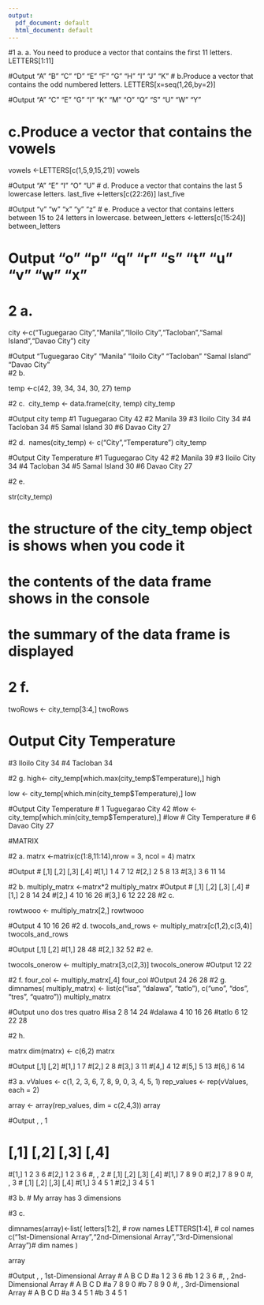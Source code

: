 ```yaml
---
output:
  pdf_document: default
  html_document: default
---
```

#1 a. a. You need to produce a vector that contains the first 11 letters.
LETTERS[1:11]

#Output  "A" "B" "C" "D" "E" "F" "G" "H" "I" "J" "K"
# b.Produce a vector that contains the odd numbered letters.
LETTERS[x=seq(1,26,by=2)]

#Output "A" "C" "E" "G" "I" "K" "M" "O" "Q" "S" "U" "W" "Y"

# c.Produce a vector that contains the vowels
vowels <-LETTERS[c(1,5,9,15,21)]
vowels

#Output  "A" "E" "I" "O" "U"
# d. Produce a vector that contains the last 5 lowercase letters.
last_five <-letters[c(22:26)]
last_five

#Output "v" "w" "x" "y" "z"
# e. Produce a vector that contains letters between 15 to 24 letters in lowercase.
between_letters <-letters[c(15:24)]
between_letters

# Output "o" "p" "q" "r" "s" "t" "u" "v" "w" "x"
# 2 a. 

city <-c("Tuguegarao City","Manila","Iloilo City","Tacloban","Samal Island","Davao City")
city

#Output "Tuguegarao City" "Manila"          "Iloilo City"     "Tacloban"        "Samal Island"    "Davao City"  
#2 b. 

temp <-c(42, 39, 34, 34, 30, 27)
temp

#2 c. 
city_temp <- data.frame(city, temp)
city_temp

#Output       city temp
#1 Tuguegarao City   42
#2          Manila   39
#3     Iloilo City   34
#4        Tacloban   34
#5    Samal Island   30
#6      Davao City   27

#2 d. 
names(city_temp) <- c("City","Temperature")
city_temp

#Output  City Temperature
#1 Tuguegarao City          42
#2          Manila          39
#3     Iloilo City          34
#4        Tacloban          34
#5    Samal Island          30
#6      Davao City          27

#2 e. 

str(city_temp)

# the structure of the city_temp object is shows when you code it
# the contents of the data frame shows in the console
# the summary of the data frame is displayed

# 2 f.
twoRows <- city_temp[3:4,]
twoRows

# Output    City            Temperature
#3          Iloilo City         34
#4           Tacloban           34


#2 g.
high<- city_temp[which.max(city_temp$Temperature),]
high


low <- city_temp[which.min(city_temp$Temperature),]
low


#Output  City                 Temperature
#     1  Tuguegarao City          42
#low <- city_temp[which.min(city_temp$Temperature),]
#low
#        City                 Temperature
#     6   Davao City              27



#MATRIX

#2 a.
matrx <-matrix(c(1:8,11:14),nrow = 3, ncol = 4)
matrx

#Output
#     [,1] [,2] [,3] [,4]
#[1,]    1    4    7   12
#[2,]    2    5    8   13
#[3,]    3    6   11   14

#2 b. 
multiply_matrx <-matrx*2
multiply_matrx
#Output 
#      [,1] [,2] [,3] [,4]
#[1,]    2    8   14   24
#[2,]    4   10   16   26
#[3,]    6   12   22   28
#2 c.

rowtwooo <- multiply_matrx[2,]
rowtwooo

#Output 4 10 16 26 
#2 d.
twocols_and_rows <- multiply_matrx[c(1,2),c(3,4)]
twocols_and_rows

#Output [,1] [,2]
#[1,]   28   48
#[2,]   32   52
#2 e. 

twocols_onerow <- multiply_matrx[3,c(2,3)]
twocols_onerow
#Output 12 22

#2 f.
four_col <- multiply_matrx[,4]
four_col
#Output  24 26 28
#2 g. 
dimnames( multiply_matrx) <- list(c("isa", "dalawa", "tatlo"), c("uno", "dos", "tres", "quatro"))
multiply_matrx 

#Output     uno dos tres quatro
#isa      2   8   14     24
#dalawa   4  10   16     26
#tatlo    6  12   22     28

#2 h.

matrx
dim(matrx) <- c(6,2)
matrx

#Output   [,1] [,2]
#[1,]    1    7
#[2,]    2    8
#[3,]    3   11
#[4,]    4   12
#[5,]    5   13
#[6,]    6   14

#3 a.
vValues <- c(1, 2, 3, 6, 7, 8, 9, 0, 3, 4, 5, 1)
rep_values <- rep(vValues, each = 2)

array <- array(rep_values, dim = c(2,4,3))
array

#Output , , 1

#     [,1] [,2] [,3] [,4]
#[1,]    1    2    3    6
#[2,]    1    2    3    6
#, , 2
#     [,1] [,2] [,3] [,4]
#[1,]    7    8    9    0
#[2,]    7    8    9    0
#, , 3
#     [,1] [,2] [,3] [,4]
#[1,]    3    4    5    1
#[2,]    3    4    5    1



#3 b.
# My array has 3 dimensions

#3 c.

dimnames(array)<-list(
  letters[1:2], # row names
  LETTERS[1:4], # col names
c("1st-Dimensional Array","2nd-Dimensional Array","3rd-Dimensional Array")# dim names
)

array


#Output , , 1st-Dimensional Array
#  A B C D
#a 1 2 3 6
#b 1 2 3 6
#, , 2nd-Dimensional Array
#  A B C D
#a 7 8 9 0
#b 7 8 9 0
#, , 3rd-Dimensional Array
#  A B C D
#a 3 4 5 1
#b 3 4 5 1
